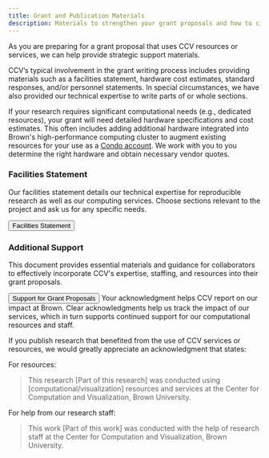 ```yaml
---
title: Grant and Publication Materials
description: Materials to strengthen your grant proposals and how to cite CCV in your publications
---
```


<ContentSection title="Grant Proposal Materials for CCV Collaborators">
  As you are preparing for a grant proposal that uses CCV resources or services, we can help provide strategic support 
  materials. 
  
  CCV’s typical involvement in the grant writing process includes providing materials such as a facilities statement, 
  hardware cost estimates, standard responses, and/or personnel statements. In special circumstances, we have also 
  provided our technical expertise to write parts of or whole sections.
  
  If your research requires significant computational needs (e.g., dedicated resources), your grant will need detailed 
  hardware specifications and cost estimates. This often includes adding additional hardware integrated into Brown's 
  high-performance computing cluster to augment existing resources for your use as a [Condo account](https://docs.ccv.brown.edu/oscar/account-types#condo). 
  We work with you to you determine the right hardware and obtain necessary vendor quotes.
  
  ### Facilities Statement

  Our facilities statement details our technical expertise for reproducible research as well as our computing services. Choose sections relevant to the project and ask us for any specific needs. 

  <Button  variant="secondary_filled" href="https://docs.google.com/document/d/1anrhAU6iQxAo-KzNKeiDgLd-ZiC3UsuoRAZUKOBRLB4/edit?usp=sharing">
    Facilities Statement
  </Button>

  ### Additional Support

  This document provides essential materials and guidance for collaborators to effectively incorporate CCV's expertise, staffing, and resources into their grant proposals.

  <Button  variant="secondary_filled" href="https://docs.google.com/document/d/1GFG9NYSh0pAQuI1n4Hba1-jC_-2ySQ6uzXltc_khnig/edit?usp=sharing">
    Support for Grant Proposals
  </Button>
</ContentSection>

<ContentSection title="Acknowledgment Statement">
  Your acknowledgment helps CCV report on our impact at Brown. Clear acknowledgments help us track the impact of our services, which in turn supports continued support for our computational resources and staff.

  If you publish research that benefited from the use of CCV services or resources, we would greatly appreciate an acknowledgment that states:

  For resources:

  > This research [Part of this research] was conducted using [computational/visualization] resources and services at the Center for Computation and Visualization, Brown University.

  For help from our research staff:

  > This work [Part of this work] was conducted with the help of research staff at the Center for Computation and Visualization, Brown University.  
</ContentSection>
